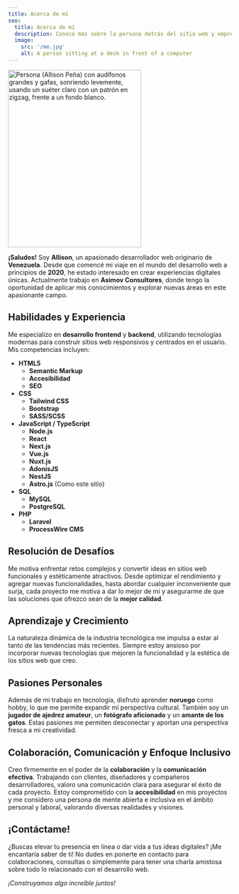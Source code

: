 ```yaml
---
title: Acerca de mí
seo:
  title: Acerca de mí
  description: Conoce más sobre la persona detrás del sitio web y emprende un viaje de inspiración y experiencias compartidas.
  image:
    src: '/me.jpg'
    alt: A person sitting at a desk in front of a computer
---
```



<Image
  src="/me.jpg"
  width="300"
  height="400"
  alt="Persona (Allison Peña) con audífonos grandes y gafas, sonriendo levemente, usando un suéter claro con un patrón en zigzag, frente a un fondo blanco."
  class="rounded-lg shadow-lg sm:float-left mr-8 w-60"
/>

**¡Saludos!** Soy **Allison**, un apasionado desarrollador web originario de **Venezuela**. Desde que comencé mi viaje en el mundo del desarrollo web a principios de **2020**, he estado interesado en crear experiencias digitales únicas. Actualmente trabajo en **Asimov Consultores**, donde tengo la oportunidad de aplicar mis conocimientos y explorar nuevas áreas en este apasionante campo.

## Habilidades y Experiencia

Me especializo en **desarrollo frontend** y **backend**, utilizando tecnologías modernas para construir sitios web responsivos y centrados en el usuario. Mis competencias incluyen:

- **HTML5**
  - **Semantic Markup**
  - **Accesibilidad**
  - **SEO**
- **CSS**
  - **Tailwind CSS**
  - **Bootstrap**
  - **SASS/SCSS**
- **JavaScript / TypeScript**
  - **Node.js**
  - **React**
  - **Next.js**
  - **Vue.js**
  - **Nuxt.js**
  - **AdonisJS**
  - **NestJS**
  - **Astro.js** (Como este sitio)
- **SQL**
  - **MySQL**
  - **PostgreSQL**
- **PHP**
  - **Laravel**
  - **ProcessWire CMS**

## Resolución de Desafíos

Me motiva enfrentar retos complejos y convertir ideas en sitios web funcionales y estéticamente atractivos. Desde optimizar el rendimiento y agregar nuevas funcionalidades, hasta abordar cualquier inconveniente que surja, cada proyecto me motiva a dar lo mejor de mí y asegurarme de que las soluciones que ofrezco sean de la **mejor calidad**.

## Aprendizaje y Crecimiento

La naturaleza dinámica de la industria tecnológica me impulsa a estar al tanto de las tendencias más recientes. Siempre estoy ansioso por incorporar nuevas tecnologías que mejoren la funcionalidad y la estética de los sitios web que creo.

## Pasiones Personales

Además de mi trabajo en tecnología, disfruto aprender **noruego** como hobby, lo que me permite expandir mi perspectiva cultural. También soy un **jugador de ajedrez amateur**, un **fotógrafo aficionado** y un **amante de los gatos**. Estas pasiones me permiten desconectar y aportan una perspectiva fresca a mi creatividad.

## Colaboración, Comunicación y Enfoque Inclusivo

Creo firmemente en el poder de la **colaboración** y la **comunicación efectiva**. Trabajando con clientes, diseñadores y compañeros desarrolladores, valoro una comunicación clara para asegurar el éxito de cada proyecto. Estoy comprometido con la **accesibilidad** en mis proyectos y me considero una persona de mente abierta e inclusiva en el ámbito personal y laboral, valorando diversas realidades y visiones.

## ¡Contáctame!

¿Buscas elevar tu presencia en línea o dar vida a tus ideas digitales? ¡Me encantaría saber de ti! No dudes en ponerte en contacto para colaboraciones, consultas o simplemente para tener una charla amistosa sobre todo lo relacionado con el desarrollo web.

_¡Construyamos algo increíble juntos!_
